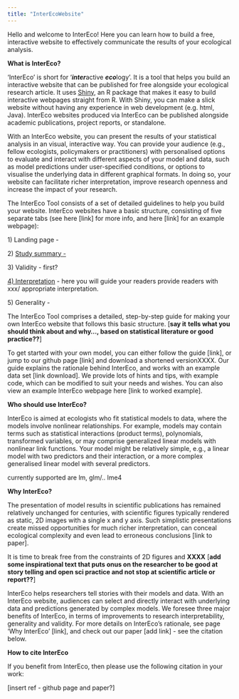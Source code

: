 ```yaml
---
title: "InterEcoWebsite"
---
```


Hello and welcome to InterEco! Here you can learn how to build a free, interactive website to effectively communicate the results of your ecological analysis.

**What is InterEco?**

'InterEco' is short for '***inter***active ***eco***logy'. It is a tool that helps you build an interactive website that can be published for free alongside your ecological research article. It uses [Shiny](https://shiny.rstudio.com/#:~:text=Shiny%20is%20an%20R%20package,%2C%20htmlwidgets%2C%20and%20JavaScript%20actions.), an R package that makes it easy to build interactive webpages straight from R. With Shiny, you can make a slick website without having any experience in web development (e.g. html, Java). InterEco websites produced via InterEco can be published alongside academic publications, project reports, or standalone.

With an InterEco website, you can present the results of your statistical analysis in an visual, interactive way. You can provide your audience (e.g., fellow ecologists, policymakers or practitioners) with personalised options to evaluate and interact with different aspects of your model and data, such as model predictions under user-specified conditions, or options to visualise the underlying data in different graphical formats. In doing so, your website can facilitate richer interpretation, improve research openness and increase the impact of your research.

The InterEco Tool consists of a set of detailed guidelines to help you build your website. InterEco websites have a basic structure, consisting of five separate tabs (see here \[link\] for more info, and here \[link\] for an example webpage):

1\) Landing page -

2\) [Study summary -]{.underline}

3\) Validity - first?

[4) Interpretation]{.underline} - here you will guide your readers provide readers with xxx/ appropriate interpretation.

5\) Generality -

The InterEco Tool comprises a detailed, step-by-step guide for making your own InterEco website that follows this basic structure. \[**say it** **tells what you should think about and why..., based on statistical literature or good practice??**\]

To get started with your own model, you can either follow the guide \[link\], or jump to our github page \[link\] and download a shortened versionXXXX. Our guide explains the rationale behind InterEco, and works with an example data set \[link download\]. We provide lots of hints and tips, with example code, which can be modified to suit your needs and wishes. You can also view an example InterEco webpage here \[link to worked example\].

**Who should use InterEco?**

InterEco is aimed at ecologists who fit statistical models to data, where the models involve nonlinear relationships. For example, models may contain terms such as statistical interactions (product terms), polynomials, transformed variables, or may comprise generalized linear models with nonlinear link functions. Your model might be relatively simple, e.g., a linear model with two predictors and their interaction, or a more complex generalised linear model with several predictors.

currently supported are lm, glm/.. lme4

**Why InterEco?**

The presentation of model results in scientific publications has remained relatively unchanged for centuries, with scientific figures typically rendered as static, 2D images with a single x and y axis. Such simplistic presentations create missed opportunities for much richer interpretation, can conceal ecological complexity and even lead to erroneous conclusions \[link to paper\].

It is time to break free from the constraints of 2D figures and **XXXX** \[**add** **some inspirational text that puts onus on the researcher to be good at story telling and open sci practice and not stop at scientific article or report??**\]

InterEco helps researchers tell stories with their models and data. With an InterEco website, audiences can select and directly interact with underlying data and predictions generated by complex models. We foresee three major benefits of InterEco, in terms of improvements to research interpretability, generality and validity. For more details on InterEco's rationale, see page 'Why InterEco' \[link\], and check out our paper \[add link\] - see the citation below.

**How to cite InterEco**

If you benefit from InterEco, then please use the following citation in your work:

\[insert ref - github page and paper?\]
